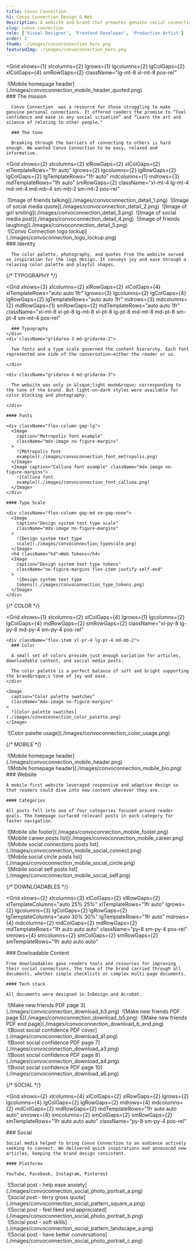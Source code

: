 ```yaml
---
title: Convo Connection
h1: Convo Connection Design & Web
description: A website and brand that promotes genuine social connections
slug: convo-connection
role: ['Visual Designer', 'Frontend Developer', 'Production Artist']
order: 2
thumb: ./images/convoconnection_hero.png
featuredImg: ./images/convoconnection_hero.png
---
```


<Grid
  xlrows={1}
  xlcolumns={2}
  lgrows={1}
  lgcolumns={2}
  lgColGaps={2}
  xlColGaps={4}
  smRowGaps={2}
  className="lg-mt-8 xl-mt-8 pos-rel"
>
  <div className="gridarea-1">
    <Image caption="Mobile homepage header" showCaption className="mdx-image md-hidden sm-hidden">
      ![Mobile homepage header](./images/convoconnection_mobile_header_quoted.png)
    </Image>
  </div>
  <div className="gridarea-2 align-self-center md-pr-4 lg-pr-4 xl-pr-4">
      ### The mission

      Convo Connection  was a resource for those struggling to make genuine personal connections. It offered readers the promise to “Feel confidence and ease in any social situation” and “Learn the art and science of relating to other people."

      ### The tone

      Breaking through the barriers of connecting to others is hard enough. We wanted Convo Connection to be easy, relaxed and informative.

  </div>
  <div className="abs-bg vector-bg offset-down md-hidden sm-hidden" />
</Grid>

<Grid
  xlrows={2}
  xlcolumns={2}
  xlRowGaps={2}
  xlColGaps={2}
  xlTemplateRows="1fr auto"
  lgrows={2}
  lgcolumns={2}
  lgRowGaps={2}
  lgColGaps={2}
  lgTemplateRows="1fr auto"
  mdcolumns={1}
  mdrows={3}
  mdTemplateRows="1fr auto"
  smRowGaps={2}
  className="xl-mt-4 lg-mt-4 md-mt-4 md-mb-4 sm-mb-2 sm-mt-2 pos-rel"
>
  <div className="gridarea-1 flex-row space-around col-span-2 no-figure-margins">
    <div className="flex-row row-flex-beyond" style={{gap: "5vw"}}>
      <Image caption="Image of friends talking" className="mdx-image flex-item flex-column">
        ![Image of friends talking](./images/convoconnection_detail_1.png)
      </Image>
      <Image caption="Image of social media quote" className="mdx-image flex-item flex-column">
        ![Image of social media quote](./images/convoconnection_detail_2.png)
      </Image>
      <Image caption="Image of girl smiling" className="mdx-image flex-item flex-column">
        ![Image of girl smiling](./images/convoconnection_detail_3.png)
      </Image>
      <Image caption="Image of social media post" className="mdx-image flex-item flex-column">
        ![Image of social media post](./images/convoconnection_detail_4.png)
      </Image>
      <Image caption="Image of friends laughing" className="mdx-image flex-item flex-column">
        ![Image of friends laughing](./images/convoconnection_detail_5.png)
      </Image>
    </div>
  </div>

  <div className="gridarea-4 md-gridarea-3 align-self-center">
    <Image caption="Convo Connection logo lockup" className="mdx-image no-figure-margins">
      ![Convo Connection logo lockup](./images/convoconnection_logo_lockup.png)
    </Image>
  </div>
  <div className="gridarea-3 md-gridarea-2 align-self-center xl-pr-4 lg-pr-4">
      ### Identity

      The color palette, photography, and quotes from the website served as inspiration for the logo design. It conveys joy and ease through a relaxing color palette and playful shapes.

  </div>
</Grid>

{/* TYPOGRAPHY */}

<Grid
  xlrows={3} 
  xlcolumns={2}
  xlRowGaps={2}
  xlColGaps={4}
  xlTemplateRows="auto auto 1fr"
  lgrows={3} 
  lgcolumns={2}
  lgColGaps={4}
  lgRowGaps={2}
  lgTemplateRows="auto auto 1fr"
  mdrows={3}
  mdcolumns={2}
  mdRowGaps={1}
  smRowGaps={2}
  mdTemplateRows="auto auto 1fr"
  className="xl-mt-8 xl-pt-8 lg-mt-8 xl-pt-8 lg-pt-8 md-mt-8 md-pt-8 sm-pt-4 sm-mt-4 pos-rel"
>
  <Grid xlrows={2} xlcolumns={2} xlRowGaps={1} lgrows={2} lgcolumns={2} lgColGaps={4} lgRowGaps={1} xlTemplateRows="auto 1fr" lgTemplateRows="auto 1fr" className="gridarea-1 col-span-2 row-span-2">
    <div className="gridarea-1 col-span-2">
    
      ### Typography
    </div>
    <div className="gridarea-3 md-gridarea-2">

      Two fonts and a type scale governed the content hierarchy. Each font represented one side of the conversation—either the reader or us.

    </div>

    <div className="gridarea-4 md-gridarea-3">

      The website was only in &lsquo;light mode&rsquo; corresponding to the tone of the brand. But light-on-dark styles were available for color blocking and photography.

    </div>

  </Grid>
  <div className="gridarea-5 md-gridarea-5 flex-column gap-md">
    
    #### Fonts
    
    <div className="flex-column gap-lg">
      <Image
        caption="Metropolis font example"
        className="mdx-image no-figure-margins"
      >
        ![Metropolis font
        example](./images/convoconnection_font_metropolis.png)
      </Image>
      <Image caption="Calluna font example" className="mdx-image no-figure-margins">
        ![Calluna font
        example](./images/convoconnection_font_calluna.png)
      </Image>
    </div>
  </div>
  <div className="gridarea-6 md-gridarea-6 flex-column gap-md">
    
    #### Type Scale

    <div className="flex-column gap-md sm-gap-none">
      <Image
        caption="Design system text type scale"
        className="mdx-image no-figure-margins"
      >
        ![Design system text type
        scale](./images/convoconnection_typescale.png)
      </Image>
      <h4 className="h4">Web Tokens</h4>
      <Image
        caption="Design system text type tokens"
        className="no-figure-margins flex-item justify-self-end"
      >
        ![Design system text type
        tokens](./images/convoconnection_type_tokens.png)
      </Image>
    </div>

  </div>
  <div className="abs-bg purple-bg" />
</Grid>

{/* COLOR */}

<Grid
  xlrows={1}
  xlcolumns={2}
  xlColGaps={4}
  lgrows={1}
  lgcolumns={2}
  lgColGaps={4}
  mdRowGaps={2}
  smRowGaps={2}
  className="xl-py-8 lg-py-8 md-py-4 sm-py-4 pos-rel"
>
  <div className="gridarea-1 flex-column">

    <div className="flex-item xl-pr-4 lg-pr-4 md-mb-2">
      ### Color

      A small set of colors provide just enough variation for articles, downloadable content, and social media posts.

      The color palette is a perfect balance of soft and bright supporting the brand&rsquo;s tone of joy and ease.
    </div>

    <Image
      caption="Color palette swatches"
      className="mdx-image no-figure-margins"
    >
      ![Color palette swatches](./images/convoconnection_color_palette.png)
    </Image>

  </div>
  <div className="gridarea-2 lg-flex-column xl-align-self-end lg-align-self-end md-mt-2">
    <Image
      caption="Color palette usage"
      className="no-figure-margins"
    >
      ![Color palette usage](./images/convoconnection_color_usage.png)
    </Image>
  </div>
  <div className="abs-bg vector-bg" />
</Grid>

{/* MOBILE */}

<div className="pos-rel flex-row justify-center">
<Grid 
  xlrows={2}
  xlcolumns={4}
  xlColGaps={4}
  xlRowGaps={4}
  lgrows={2}
  lgcolumns={4}
  lgColGaps={2}
  lgRowGaps={2}
  mdrows={4}
  mdcolumns={2}
  mdColGaps={2}
  mdRowGaps={2}
  mdTemplateRows="1fr auto auto auto"
  smrows={4}
  smcolumns={2}
  smColGaps={2}
  smRowGaps={2}
  smTemplateRows="1fr auto auto auto"
  className="xl-py-8 lg-py-8 md-py-4 sm-py-4 xl-row-flex-beyond lg-row-flex-beyond pos-rel"
>
  <div className="gridarea-1 md-gridarea-2 sm-hidden md-align-self-end sm-align-self-end">
    <Image caption="Mobile homepage header" className="no-figure-margins">
      ![Mobile homepage header](./images/convoconnection_mobile_header.png)
    </Image>
  </div>
  <div className="gridarea-2 md-gridarea-3 sm-gridarea-3">
    <Image caption="Mobile homepage header" className="no-figure-margins">
      ![Mobile homepage header](./images/convoconnection_mobile_bio.png)
    </Image>
  </div>
  <div className="gridarea-3 md-gridarea-1 sm-gridarea-1 sm-col-span-2 flex-column">
    ### Website

    A mobile-first website leveraged responsive and adaptive design so that readers could dive into new content wherever they are.

    #### Categories

    All posts fell into one of four categories focused around reader goals. The homepage surfaced relevant posts in each category for faster navigation.

  </div>
  <div className="gridarea-4">
    <Image caption="Mobile site footer" className="no-figure-margins">
      ![Mobile site footer](./images/convoconnection_mobile_footer.png)
    </Image>
  </div>
  <div className="gridarea-5">
    <Image caption="Mobile career posts list" className="no-figure-margins">
      ![Mobile career posts list](./images/convoconnection_mobile_career.png)
    </Image>
  </div>
  <div className="gridarea-6">
    <Image caption="Mobile social connections posts list" className="no-figure-margins">
      ![Mobile social connections posts list](./images/convoconnection_mobile_social_connect.png)
    </Image>
  </div>
  <div className="gridarea-7">
    <Image caption="Mobile social circle posts list" className="no-figure-margins">
      ![Mobile social circle posts list](./images/convoconnection_mobile_social_circle.png)
    </Image>
  </div>
  <div className="gridarea-8">
    <Image caption="Mobile social self posts list" className="no-figure-margins">
      ![Mobile social self posts list](./images/convoconnection_mobile_social_self.png)
    </Image>
  </div>
  <div className="abs-bg vector-bg" />
</Grid>
</div>

{/* DOWNLOADABLES */}

<Grid
  xlrows={2}
  xlcolumns={3}
  xlColGaps={2}
  xlRowGaps={2}
  xlTemplateColumns="auto 25% 25%"
  xlTemplateRows="1fr auto"
  lgrows={2}
  lgcolumns={3}
  lgColGaps={2}
  lgRowGaps={2}
  lgTemplateColumns="auto 30% 30%"
  lgTemplateRows="1fr auto"
  mdrows={4}
  mdcolumns={2}
  mdColGaps={2}
  mdRowGaps={2}
  mdTemplateRows="1fr auto auto auto"
  className="py-8 sm-py-4 pos-rel"
  smrows={4}
  smcolumns={2}
  smColGaps={2}
  smRowGaps={2}
  smTemplateRows="1fr auto auto auto"
>
  <div className="gridarea-1 md-col-span-2 sm-col-span-2 flex-column xl-pr-4">
    ### Dowloadable Content

    Free downloadables gave readers tools and resources for improving their social connections. The tone of the brand carried through all documents, whether simple checklists or complex multi-page documents.

    #### Tech stack

    All documents were designed in InDesign and Acrobat.

  </div>
  <div className="gridarea-4 md-gridarea-7 md-col-span-2 sm-gridarea-7 sm-col-span-2 flex-item xl-flex-column lg-flex-column md-flex-column sm-flex-column space-between gap-md">
    <Image caption="Make new friends PDF page 3" className="flex-item no-figure-margins">
      ![Make new friends PDF page 3](./images/convoconnection_download_b3.png)
    </Image>
    <Image caption="Make new friends PDF page 5" className="flex-item no-figure-margins">
      ![Make new friends PDF page 5](./images/convoconnection_download_b5.png)
    </Image>
    <Image caption="Make new friends PDF end page" className="flex-item no-figure-margins">
      ![Make new friends PDF end page](./images/convoconnection_download_b_end.png)
    </Image>
  </div>
  <div className="gridarea-2 md-gridarea-3 sm-gridarea-3 align-self-end">
    <Image caption="Boost social confidence PDF cover" className="no-figure-margins">
      ![Boost social confidence PDF cover](./images/convoconnection_download_a1.png)
    </Image>
  </div>
  <div className="gridarea-3 md-gridarea-4 sm-gridarea-4 align-self-end">
    <Image caption="Boost social confidence PDF page 7" className="no-figure-margins">
      ![Boost social confidence PDF page 7](./images/convoconnection_download_a3.png)
    </Image>
  </div>
  <div className="gridarea-5">
    <Image caption="Boost social confidence PDF page 8" className="no-figure-margins">
      ![Boost social confidence PDF page 8](./images/convoconnection_download_a4.png)
    </Image>
  </div>
  <div className="gridarea-6 md-gridarea-6 sm-gridarea-6">
    <Image caption="Boost social confidence PDF page 10" className="no-figure-margins">
      ![Boost social confidence PDF page 10](./images/convoconnection_download_a6.png)
    </Image>
  </div>
  <div className="abs-bg vector-bg" />
</Grid>

{/* SOCIAL */}

<Grid
  xlrows={2}
  xlcolumns={4}
  xlColGaps={2}
  xlRowGaps={2}
  lgrows={2}
  lgcolumns={4}
  lgColGaps={2}
  lgRowGaps={2}
  mdrows={4}
  mdcolumns={2}
  mdColGaps={2}
  mdRowGaps={2}
  mdTemplateRows="1fr auto auto auto"
  smrows={4}
  smcolumns={2}
  smColGaps={2}
  smRowGaps={2}
  smTemplateRows="1fr auto auto auto"
  className="py-8 sm-py-4 pos-rel"
>
  <div className="gridarea-1 xl-col-span-2 lg-col-span-2 md-col-span-2 sm-col-span-2 flex-column lg-pr-4 xl-pr-4">
    ### Social

    Social media helped to bring Convo Connection to an audience actively seeking to connect. We delivered quick inspirations and announced new articles, keeping the brand design consistent.

    #### Platforms

    YouTube, Facebook, Instagram, Pinterest

  </div>
  <div className="gridarea-3 align-self-end">
    <Image caption="Social post - help ease anxiety" className="no-figure-margins">
      ![Social post - help ease anxiety](./images/convoconnection_social_photo_portrait_a.png)
    </Image>
  </div>
  <div className="gridarea-4 align-self-end">
    <Image caption="social post - terry gross quote" className="no-figure-margins">
      ![social post - terry gross quote](./images/convoconnection_social_pattern_square_a.png)
    </Image>
  </div>

  <div className="gridarea-5 md-gridarea-7 sm-gridarea-7">
    <Image caption="Social post - feel liked and appreciated" className="no-figure-margins">
      ![Social post - feel liked and appreciated](./images/convoconnection_social_photo_portrait_b.png)
    </Image>
  </div>
  <div className="md-col-span-2 sm-col-span-2 lg-gridarea-6 lg-col-span-2 xl-gridarea-6 xl-col-span-2 md-gridarea-5 sm-gridarea-5">
    <Image caption="Social post - soft skills" className="no-figure-margins">
      ![Social post - soft skills](./images/convoconnection_social_pattern_landscape_a.png)
    </Image>
  </div>
  <div className="gridarea-8">
    <Image caption="Social post - have better conversations" className="no-figure-margins">
      ![Social post - have better conversations](./images/convoconnection_social_photo_portrait_c.png)
    </Image>
  </div>
  <div className="abs-bg vector-bg" />
</Grid>
